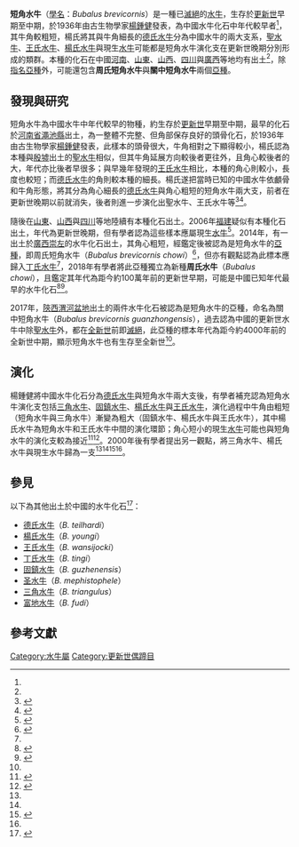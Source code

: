 {{Speciesbox
|image= 
|image_caption = 
|genus = Bubalus 
|species = brevicornis
| fossil_range = [[更新世|更新世]]早期至中期
|extinct = yes
|binomial = Bubalus brevicornis
|binomial_authority =  [[楊鍾健|Young]], 1936
| subdivision_ranks = [[亞種|亞種]]
| subdivision = 
*''B. b. brevicornis''<br><small>Young, 1936</small>
*？周氏短角水牛 ''B. b. chowi''<br><small>Dong ''et al.'', 2014</small>
*？關中短角水牛 ''B. b. guanzhongensis''<br><small>Li ''et al.'', 2017</small>
}}

'''短角水牛'''（[[學名|學名]]：''Bubalus brevicornis''）是一種已[[滅絕|滅絕]]的[[水牛屬|水牛]]，生存於[[更新世|更新世]]早期至中期，於1936年由古生物學家[[楊鍾健|楊鍾健]]發表，為中國水牛化石中年代較早者<ref name=Young1936/>，其牛角較粗短，楊氏將其與牛角細長的[[德氏水牛|德氏水牛]]分為中國水牛的兩大支系，[[聖水牛|聖水牛]]、[[王氏水牛|王氏水牛]]、[[楊氏水牛|楊氏水牛]]與現生[[水牛|水牛]]可能都是短角水牛演化支在更新世晚期分別形成的類群。本種的化石在中國[[河南|河南]]、[[山東|山東]]、[[山西|山西]]、[[四川|四川]]與[[廣西|廣西]]等地均有出土<ref name="DongLiu2014"/>，除[[指名亞種|指名亞種]]外，可能還包含'''周氏短角水牛'''與'''關中短角水牛'''兩個[[亞種|亞種]]。

==發現與研究==
短角水牛為中國水牛中年代較早的物種，約生存於[[更新世|更新世]]早期至中期，最早的化石於[[河南省|河南省]][[澠池縣|澠池縣]]出土，為一整體不完整、但角部保存良好的頭骨化石，於1936年由古生物學家[[楊鍾健|楊鍾健]]發表，此樣本的頭骨很大，牛角相對之下顯得較小，楊氏認為本種與[[殷墟|殷墟]]出土的[[聖水牛|聖水牛]]相似，但其牛角延展方向較後者更往外，且角心較後者的大，年代亦比後者早很多；與早幾年發現的[[王氏水牛|王氏水牛]]相比，本種的角心則較小，長度也較短；而[[德氏水牛|德氏水牛]]的角則較本種的細長。楊氏遂把當時已知的中國水牛依顱骨和牛角形態，將其分為角心細長的[[德氏水牛|德氏水牛]]與角心粗短的短角水牛兩大支，前者在更新世晚期以前就消失，後者則進一步演化出聖水牛、王氏水牛等<ref name=Young1936>{{cite journal|title=New finds of Fossil Bubalus in China|author=Young, C. C.（楊鍾健）|year=1936|url=https://onlinelibrary.wiley.com/doi/pdf/10.1111/j.1755-6724.1936.mp15004007.x|journal=''Bulletin of the Geological Society of China''|doi=10.1111/j.1755-6724.1936.mp15004007.x|volume=15|issue=4|page=507-516|issn=1673-274X|access-date=2021-02-14|archive-date=2021-02-14|archive-url=https://web.archive.org/web/20210214082830/https://onlinelibrary.wiley.com/doi/pdf/10.1111/j.1755-6724.1936.mp15004007.x|dead-url=no}}</ref><ref name=郭2008>{{cite book|chapter=记北京郊区发现的化石水牛一新种兼论中国化石水牛的系统关系|author=郭建崴|editor=董为|title=第十一届中国古脊椎动物学学术年会论文集|publisher=海洋出版社|year=2008|page=93-102|chapter-url=https://max.book118.com/html/2015/0615/19112175.shtm|isbn=9787502770716|access-date=2021-02-14|archive-date=2021-02-14|archive-url=https://web.archive.org/web/20210214082909/https://max.book118.com/html/2015/0615/19112175.shtm|dead-url=no}}</ref>。

隨後在[[山東|山東]]、[[山西|山西]]與[[四川|四川]]等地陸續有本種化石出土。2006年[[福建|福建]]疑似有本種化石出土，年代為更新世晚期，但有學者認為這些樣本應屬現生[[水牛|水牛]]<ref name="Li2017">{{cite journal|last1=Li|first1=Z.|last2=Li|first2=Y.|last3=Zhang|first3=Y.|last4=Li|first4=W.|title=New Fossil Record of a Subspecies of Bubalus from the Weihe Area, Shaanxi, China|journal=''International Journal of Agriculture and Biology''|volume=19|issue=05|year=2017|pages=1207–1212|issn=2522-6584|doi=10.17957/IJAB/15.0423}}</ref>。2014年，有一出土於[[廣西|廣西]][[崇左|崇左]]的水牛化石出土，其角心粗短，經鑑定後被認為是短角水牛的[[亞種|亞種]]，即周氏短角水牛（''Bubalus brevicornis chowi''）<ref name="DongLiu2014">{{cite journal|last1=Dong|first1=W.|last2=Liu|first2=J.-Y.|last3=Zhang|first3=L.-M.|last4=Xu|first4=Q.-Q.|title=The Early Pleistocene water buffalo associated with Gigantopithecus from Chongzuo in southern China|journal=''Quaternary International''|volume=354|year=2014|pages=86–93|issn=1040-6182|doi=10.1016/j.quaint.2013.12.054}}</ref>，但亦有觀點認為此標本應歸入[[丁氏水牛|丁氏水牛]]<ref name=同/>，2018年有學者將此亞種獨立為新種'''周氏水牛'''（''Bubalus chowi''），且鑑定其年代為距今約100萬年前的更新世早期，可能是中國已知年代最早的水牛化石<ref>{{cite book|chapter=广西崇左与巨猿伴生的早更新世水牛补记|author=董为|url=https://cpfd.cnki.com.cn/Article/CPFDTOTAL-ZUGS201811001010.htm|title=第十六届中国古脊椎动物学学术年会论文集|publisher=海洋出版社|isbn=9787521002133|access-date=2021-02-14|archive-date=2021-04-17|archive-url=https://web.archive.org/web/20210417012658/https://cpfd.cnki.com.cn/Article/CPFDTOTAL-ZUGS201811001010.htm|dead-url=no}}</ref><ref>{{cite journal|title=广西崇左缺缺洞早更新世晚期堆积中与巨猿伴生的偶蹄类|journal=人類學學報|volume=39|issue=2|year=2020|doi=10.16359/j.cnki.cn11-1963/q.2020.0007|author=董为、王元、白炜鹏、张颖奇、刘金毅、金昌柱|issn=1000-3193 }}</ref>。

2017年，[[陝西|陝西]][[渭河盆地|渭河盆地]]出土的兩件水牛化石被認為是短角水牛的亞種，命名為關中短角水牛（''Bubalus brevicornis guanzhongensis''），過去認為中國的更新世水牛中除[[聖水牛|聖水牛]]外，都在[[全新世|全新世]]前即[[滅絕|滅絕]]，此亞種的標本年代為距今約4000年前的全新世中期，顯示短角水牛也有生存至全新世<ref name="Li2017"/>。

==演化==
楊鍾健將中國水牛化石分為[[德氏水牛|德氏水牛]]與短角水牛兩大支後，有學者補充認為短角水牛演化支包括[[三角水牛|三角水牛]]、[[固鎮水牛|固鎮水牛]]、[[楊氏水牛|楊氏水牛]]與[[王氏水牛|王氏水牛]]，演化過程中牛角由粗短（短角水牛與三角水牛）漸變為粗大（固鎮水牛、楊氏水牛與王氏水牛），其中楊氏水牛為短角水牛和王氏水牛中間的演化環節；角心短小的現生[[水牛|水牛]]可能也與短角水牛的演化支較為接近<ref>{{cite journal|url=http://www.cnki.com.cn/Article/CJFDTotal-GSWX195703008.htm|title=河南孟县一新种水牛化石|author=周明镇、徐余瑄|journal=古生物學報|issn=0001-6616|year=1957|volume=5|issue=3|pages=457-465|access-date=2021-02-14|archive-date=2019-05-11|archive-url=https://web.archive.org/web/20190511011717/http://www.cnki.com.cn/Article/CJFDTOTAL-GSWX195703008.htm|dead-url=no}}</ref><ref name=LiuZhen1980>{{cite journal|title=淮北第四纪哺乳动物化石和一个有关的原则|author=刘嘉龙、甄朔南|journal=中国科学|year= 1980|volume=10|issue=8|page=770-778|doi=10.1360/za1980-10-8-770 |url=https://engine.scichina.com/publisher/scp/journal/Sci%20Sin%20Math%20A0/10/8/10.1360/za1980-10-8-770?slug=fulltext}}</ref>。2000年後有學者提出另一觀點，將三角水牛、楊氏水牛與現生水牛歸為一支<ref name="DongLiu2014"/><ref name=郭2008/><ref name=陝西>{{cite journal|title=陕西水牛化石及中国化石水牛的地理分布和种系发生|author=薛祥煦、李晓晨|journal=古脊椎动物学报|volume=38|issue=3|pages=218-231|year=2000|url=http://www.ivpp.cas.cn/cbw/gjzdwxb/xbwzxz/200901/W020090813372443074222.pdf|issn=1000-3118|access-date=2021-02-18|archive-date=2020-05-17|archive-url=https://web.archive.org/web/20200517142902/http://www.ivpp.cas.cn/cbw/gjzdwxb/xbwzxz/200901/W020090813372443074222.pdf|dead-url=no}}</ref><ref name=郭2008/>。

==參見==
以下為其他出土於中國的水牛化石<ref name=同>{{cite journal|title=北京平原地区水牛化石新材料:时代与环境问题|author=同号文、陈曦、王晓敏|doi=10.11928/j.issn.1001-7410.2015.03.08|url=http://html.rhhz.net/DSJYJ/20150308.htm|journal=第四纪研究|year=2015|volume=35|issue=3|page=561-572|access-date=2021-02-13|archive-date=2021-05-09|archive-url=https://web.archive.org/web/20210509165426/https://html.rhhz.net/DSJYJ/20150308.htm|dead-url=no}}</ref>：
*[[德氏水牛|德氏水牛]]（''B. teilhardi''）
*[[楊氏水牛|楊氏水牛]]（''B. youngi''）
*[[王氏水牛|王氏水牛]]（''B.  wansijocki''）
*[[丁氏水牛|丁氏水牛]]（''B. tingi''）
*[[固鎮水牛|固鎮水牛]]（''B. guzhenensis''）
*[[圣水牛|圣水牛]]（''B. mephistophele''）
*[[三角水牛|三角水牛]]（''B. triangulus''）
*[[富地水牛|富地水牛]]（''B. fudi''）

==參考文獻==
{{Reflist|2}}
{{Taxonbar}}
[[Category:水牛屬|Category:水牛屬]]
[[Category:更新世偶蹄目|Category:更新世偶蹄目]]